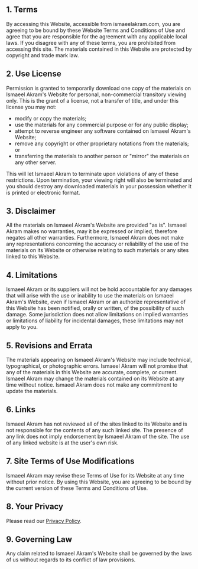 
<PageContainer title="Terms of Service">
    <div className="prose dark:prose-dark">

## 1\. Terms

By accessing this Website, accessible from ismaeelakram.com, you are agreeing to be bound by these Website Terms and Conditions of Use and agree that you are responsible for the agreement with any applicable local laws. If you disagree with any of these terms, you are prohibited from accessing this site. The materials contained in this Website are protected by copyright and trade mark law.

## 2\. Use License

Permission is granted to temporarily download one copy of the materials on Ismaeel Akram's Website for personal, non-commercial transitory viewing only. This is the grant of a license, not a transfer of title, and under this license you may not:

- modify or copy the materials;
- use the materials for any commercial purpose or for any public display;
- attempt to reverse engineer any software contained on Ismaeel Akram's Website;
- remove any copyright or other proprietary notations from the materials; or
- transferring the materials to another person or "mirror" the materials on any other server.

This will let Ismaeel Akram to terminate upon violations of any of these restrictions. Upon termination, your viewing right will also be terminated and you should destroy any downloaded materials in your possession whether it is printed or electronic format.

## 3\. Disclaimer

All the materials on Ismaeel Akram's Website are provided "as is". Ismaeel Akram makes no warranties, may it be expressed or implied, therefore negates all other warranties. Furthermore, Ismaeel Akram does not make any representations concerning the accuracy or reliability of the use of the materials on its Website or otherwise relating to such materials or any sites linked to this Website.

## 4\. Limitations

Ismaeel Akram or its suppliers will not be hold accountable for any damages that will arise with the use or inability to use the materials on Ismaeel Akram's Website, even if Ismaeel Akram or an authorize representative of this Website has been notified, orally or written, of the possibility of such damage. Some jurisdiction does not allow limitations on implied warranties or limitations of liability for incidental damages, these limitations may not apply to you.

## 5\. Revisions and Errata

The materials appearing on Ismaeel Akram's Website may include technical, typographical, or photographic errors. Ismaeel Akram will not promise that any of the materials in this Website are accurate, complete, or current. Ismaeel Akram may change the materials contained on its Website at any time without notice. Ismaeel Akram does not make any commitment to update the materials.

## 6\. Links

Ismaeel Akram has not reviewed all of the sites linked to its Website and is not responsible for the contents of any such linked site. The presence of any link does not imply endorsement by Ismaeel Akram of the site. The use of any linked website is at the user's own risk.

## 7\. Site Terms of Use Modifications

Ismaeel Akram may revise these Terms of Use for its Website at any time without prior notice. By using this Website, you are agreeing to be bound by the current version of these Terms and Conditions of Use.

## 8\. Your Privacy

Please read our [Privacy Policy](/privacy).

## 9\. Governing Law

Any claim related to Ismaeel Akram's Website shall be governed by the laws of us without regards to its conflict of law provisions.

</div>

</PageContainer>
